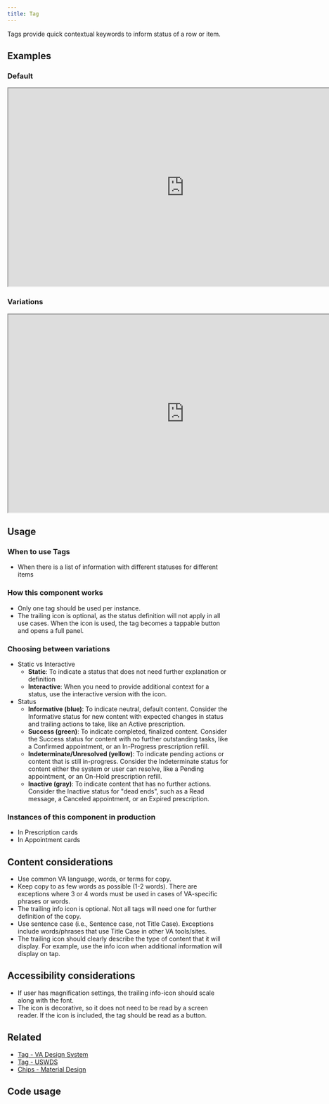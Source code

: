 ```yaml
---
title: Tag
---
```



Tags provide quick contextual keywords to inform status of a row or item. 

## Examples

### Default
<iframe width="800" height="450" title="Image of master component in Figma showing light and dark mode" src="https://www.figma.com/embed?embed_host=share&url=https%3A%2F%2Fwww.figma.com/file/QVLPB3eOunmKrgQOuOt0SU/%F0%9F%93%90-DesignLibrary2.0---VAMobile?type=design&node-id=8429-12889&mode=design&t=KnuQLCCqRJnHgKVJ-4" title="Image of master component in Figma showing light and dark mode" allowfullscreen></iframe>

### Variations
<iframe width="800" height="450" title="Image of component examples in Figma" src="https://www.figma.com/embed?embed_host=share&url=https%3A%2F%2Fwww.figma.com/file/QVLPB3eOunmKrgQOuOt0SU/%F0%9F%93%90-DesignLibrary2.0---VAMobile?type=design&node-id=8429-12895&mode=design&t=KnuQLCCqRJnHgKVJ-4" allowfullscreen></iframe>

## Usage
### When to use Tags
- When there is a list of information with different statuses for different items

### How this component works
- Only one tag should be used per instance. 
- The trailing icon is optional, as the status definition will not apply in all use cases. When the icon is used, the tag becomes a tappable button and opens a full panel.

### Choosing between variations
- Static vs Interactive
     - **Static**: To indicate a status that does not need further explanation or definition
     - **Interactive**: When you need to provide additional context for a status, use the interactive version with the icon.
- Status
     - **Informative (blue)**: To indicate neutral, default content. Consider the Informative status for new content with expected changes in status and trailing actions to take, like an Active prescription.
     - **Success (green)**: To indicate completed, finalized content. Consider the Success status for content with no further outstanding tasks, like a Confirmed appointment, or an In-Progress prescription refill.
     - **Indeterminate/Unresolved (yellow)**: To indicate pending actions or content that is still in-progress. Consider the Indeterminate status for content either the system or user can resolve, like a Pending appointment, or an On-Hold prescription refill.
     - **Inactive (gray)**: To indicate content that has no further actions. Consider the Inactive status for "dead ends", such as a Read message, a Canceled appointment, or an Expired prescription.

### Instances of this component in production
- In Prescription cards
- In Appointment cards

## Content considerations
- Use common VA language, words, or terms for copy.
- Keep copy to as few words as possible (1-2 words). There are exceptions where 3 or 4 words must be used in cases of VA-specific phrases or words.
- The trailing info icon is optional. Not all tags will need one for further definition of the copy.
- Use sentence case (i.e., Sentence case, not Title Case). Exceptions include words/phrases that use Title Case in other VA tools/sites.
- The trailing icon should clearly describe the type of content that it will display. For example, use the info icon when additional information will display on tap.

## Accessibility considerations
- If user has magnification settings, the trailing info-icon should scale along with the font.
- The icon is decorative, so it does not need to be read by a screen reader. If the icon is included, the tag should be read as a button.

## Related
- [Tag - VA Design System](https://design.va.gov/components/tag)
- [Tag - USWDS](https://designsystem.digital.gov/components/tag/)
- [Chips - Material Design](https://m3.material.io/components/chips/overview)

## Code usage

<ComponentTopInfo componentName="LabelTag" example={exampleString} codeString={LabelTagString} />